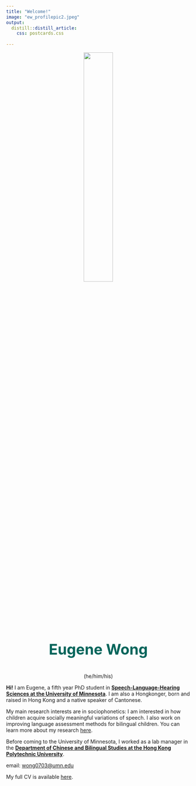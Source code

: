 ```yaml
---
title: "Welcome!"
image: "ew_profilepic2.jpeg"
output:
  distill::distill_article:
    css: postcards.css
    
---
```

<p align="center">
![](ew_profilepic2.jpeg){style="width: 40%;"}
</p>

<center>
<p style="color:#00645a; font-size:40px;">
**Eugene Wong**
</p>

(he/him/his)


</center>


**Hi!** I am Eugene, a fifth year PhD student in [**Speech-Language-Hearing Sciences at the University of Minnesota**](https://cla.umn.edu/slhs). I am also a Hongkonger, born and raised in Hong Kong and a native speaker of Cantonese. 



My main research interests are in sociophonetics: I am interested in how children acquire socially meaningful variations of speech. I also work on improving language assessment methods for bilingual children. You can learn more about my research [here](https://eugene9488.github.io/personal_site/research.html).


Before coming to the University of Minnesota, I worked as a lab manager in the [**Department of Chinese and Bilingual Studies at the Hong Kong Polytechnic University**](https://www.polyu.edu.hk/cbs/). 


email: [wong0703@umn.edu](mailto:wong0703@umn.edu)

My full CV is available [here](CV_Eugene Wong_latest.pdf).


